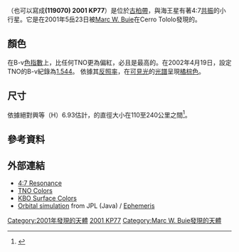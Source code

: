 {{DISPLAYTITLE:{{mp|(119070) 2001 KP|77}}}}
{{Infobox planet
| width           = 25em
| background      = #FFFFC0
| name={{mp|(119070) 2001 KP|77}}
| discoverer=[[Marc_W._Buie|Marc W. Buie]]
| discovered= 2001年5月23日
| alt_names=
| mp_category=[[海王星外天體|TNO]]<br>[[共振海王星外天體|4:7共振]]<ref name="Buie">{{cite web
  |author=[[Marc_W._Buie|Marc W. Buie]]
  |date=2005-05-11
  |title=Orbit Fit and Astrometric record for 119070
  |publisher=SwRI (Space Science Department)
  |url=http://www.boulder.swri.edu/~buie/kbo/astrom/119070.html
  |accessdate=2008-09-19
  |archive-url=https://web.archive.org/web/20100808182109/http://www.boulder.swri.edu/~buie/kbo/astrom/119070.html
  |archive-date=2010-08-08
  |dead-url=yes
  }}</ref>
 | epoch=December 31, 2006年12月31日（[[儒略日|JD]] 2454100.5)
 | semimajor=44.020 AU (6585.325 [[Giga|G]]m)
 | perihelion=36.021 AU (5388.609 Gm)
 | aphelion=52.020 [[天文單位|AU]] (7782.040 Gm)
 | eccentricity=0.182
 | period=292.07 [[儒略年|a]] (106,678.299 [[日|d]])
 | inclination=3.312[[度|°]]
 | asc_node=21.957°
 | arg_peri=218.204°
 | mean_anomaly=6.371°
 | avg_speed=4.45 km/[[秒|s]]
 | dimensions = 110–240 km?<ref>{{Cite web |url=http://neo.jpl.nasa.gov/glossary/h.html |title=H |accessdate=2014-04-22 |archive-date=2009-10-26 |archive-url=https://web.archive.org/web/20091026024907/http://neo.jpl.nasa.gov/glossary/h.html |dead-url=no }}</ref>
 | mass=1.4-14{{e|18}} kg?
 | density=
 | surface_grav=0.03-0.07? m/s²
 | escape_velocity=0.06-0.13? km/s
 | rotation=
 | spectral_type = （紅; 最高的TNO B-V)<br> 1.544 (B-V); 0.61 (V-R)
 | abs_magnitude=6.93
 | albedo=0.10?
 | single_temperature=~42 [[熱力學溫標|K]]
}}
'''{{mp|(119070) 2001 KP|77}}''' （也可以寫成'''(119070) 2001 KP77'''）是位於[[古柏帶|古柏帶]]，與海王星有著4:7[[共振海王星外天體|共振]]的小行星。它是在2001年5岳23日被[[Marc_W._Buie|Marc W. Buie]]在Cerro Tololo發現的。

== 顏色 ==
在B-v[[色指數|色指數]]上，{{mp|2001 KP|77}}比任何TNO更為偏紅，必且是最高的。在2002年4月19日，設定TNO的B-v紀錄為[[海王星外天體#物理特性|1.544]]。 依據其[[反照率|反照率]]，{{mp|2001 KP|77}}在[[可見光|可見光]]的[[光譜|光譜]]呈現[[顏色#物理|橘棕色]]。

== 尺寸 ==
依據絕對興等（H）6.93估計，{{mp|2001 KP|77}}的直徑大小在110至240公里之間<ref>{{Cite web |url=http://cfa-www.harvard.edu/iau/lists/Sizes.html |title=Conversion of Absolute Magnitude to Diameter |accessdate=2014-04-22 |archive-date=2007-06-25 |archive-url=https://www.webcitation.org/5PqnLpqTT?url=http://cfa-www.harvard.edu/iau/lists/Sizes.html |dead-url=no }}</ref>。

== 參考資料 ==
{{reflist}}

== 外部連結 ==
* [http://www.johnstonsarchive.net/astro/tnoresonance.html 4:7 Resonance]{{Wayback|url=http://www.johnstonsarchive.net/astro/tnoresonance.html |date=20181209085314 }}
* [https://web.archive.org/web/20060908123211/http://www.psi.edu/pds/asteroid/EAR_A_COMPIL_3_TNO_CEN_COLOR_V3_0/data/tnocencol.tab TNO Colors]
* [https://web.archive.org/web/20060901063349/http://www.physics.nau.edu/~tegler/research/survey.htm KBO Surface Colors]
*[http://ssd.jpl.nasa.gov/sbdb.cgi?sstr=2001KP77;orb=1;view=Far Orbital simulation]{{Wayback|url=http://ssd.jpl.nasa.gov/sbdb.cgi?sstr=2001KP77;orb=1;view=Far |date=20190818142806 }} from JPL (Java) / [http://ssd.jpl.nasa.gov/horizons.cgi?find_body=1&body_group=sb&sstr=2001KP77 Ephemeris]{{Wayback|url=http://ssd.jpl.nasa.gov/horizons.cgi?find_body=1&body_group=sb&sstr=2001KP77 |date=20160303210150 }}

{{MinorPlanets Navigator|(199069) 2001 KN77|PageName={{mp|(119070) 2001 KP|77}}|(119071) 2001 LC1}}
{{小天體}}
{{海王星外天體}}
{{DEFAULTSORT:2001 KP77}}
[[Category:2001年發現的天體|Category:2001年發現的天體]]
[[Category:4:7共振|2001 KP77]]
[[Category:Marc_W._Buie發現的天體|Category:Marc W. Buie發現的天體]]